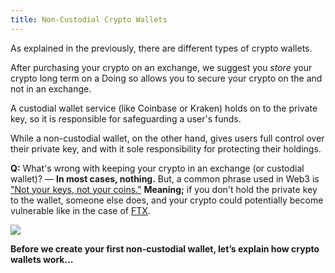 ```yaml
---
title: Non-Custodial Crypto Wallets
---
```


As explained in the previously, there are different types of crypto wallets.&#x20;

After purchasing your crypto on an exchange, we suggest you *store* your crypto long term on a <Nutshell children="non-custodial wallet." glossaryEntry="content/glossary/Non-custodial-Crypto-Wallet.mdx" /> Doing so allows you to secure your crypto on the <Nutshell children="blockchain," glossaryEntry="content/glossary/blockchain.mdx" /> and not in an exchange.&#x20;

A custodial wallet service (like Coinbase or Kraken) holds on to the private key, so it is responsible for safeguarding a user's funds.&#x20;

While a non-custodial wallet, on the other hand, gives users full control over their private key, and with it sole responsibility for protecting their holdings.&#x20;

**Q:** What's wrong with keeping your crypto in an exchange (or custodial wallet)? — **In most cases, nothing.** But, a common phrase used in Web3 is ["Not your keys, not your coins."](https://www.ledger.com/academy/not-your-keys-not-your-coins-why-it-matters) **Meaning;** if you don't hold the private key to the wallet, someone else does, and your crypto could potentially become vulnerable like in the case of [FTX](https://www.investopedia.com/ftx-exchange-5200842).

![](/assets/bit-crypto-wallet.jpg)

**Before we create your first non-custodial wallet, let’s explain how crypto wallets work…**
